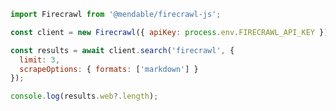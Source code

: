 ```js Node
import Firecrawl from '@mendable/firecrawl-js';

const client = new Firecrawl({ apiKey: process.env.FIRECRAWL_API_KEY });

const results = await client.search('firecrawl', {
  limit: 3,
  scrapeOptions: { formats: ['markdown'] }
});

console.log(results.web?.length);
```


